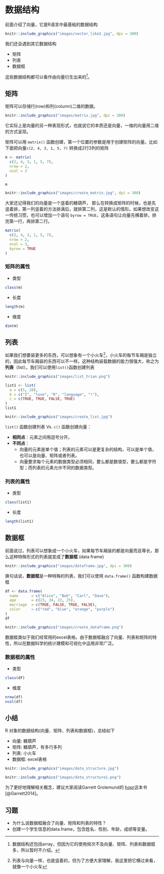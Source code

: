 # 数据结构 {#baseR-data-structure}

前面介绍了向量，它是R语言中最基础的数据结构

```r
knitr::include_graphics("images/vector_like2.jpg", dpi = 300)
```


我们还会遇到其它数据结构

- 矩阵
- 列表
- 数据框

这些数据结构都可以看作由向量衍生出来的^[数据结构还包括array，但因为它的使用频次不及向量、矩阵、列表和数据框多，所以暂时不介绍。]。



## 矩阵

矩阵可以存储行(row)和列(column)二维的数据。


```r
knitr::include_graphics("images/matrix.jpg", dpi = 300)
```

它实际上是向量的另一种表现形式，也就说它的本质还是向量，一维的向量用二维的方式呈现。


矩阵可以用 `matrix()` 函数创建，第一个位置的参数是用于创建矩阵的向量。比如下面把向量`c(2, 4, 3, 1, 5, 7)` 转换成2行3列的矩阵

```r
m <- matrix(
  c(2, 4, 3, 1, 5, 7),
  nrow = 2, 
  ncol = 3
)

m
```

```r
knitr::include_graphics("images/create_matrix.jpg", dpi = 300)
```


大家还记得我们的向量是一个竖着的糖葫芦， 那么在转换成矩阵的时候，也是先竖着排，第一列竖着的方法排满后，就排第二列，这是默认的情形。如果想改变这一传统习惯，也可以增加一个语句 `byrow = TRUE`，这条语句让向量先横着排，排完第一行，再排第二行。

```r
matrix(
  c(2, 4, 3, 1, 5, 7),
  nrow = 2, 
  ncol = 3,
  byrow = TRUE
)
```

### 矩阵的属性

- 类型

```r
class(m)
```


- 长度

```r
length(m)
```


- 维度
```r
dim(m)
```




## 列表

如果我们想要装更多的东西，可以想象有一个小火车^[列表与向量一样，也是竖着的，但为了方便大家理解，我这里把它横过来看，就像一个小火车]，小火车的每节车厢是独立的，因此每节车厢装的东西可以不一样。这种结构装载数据的能力很强大，称之为**列表**（list）。我们可以使用`list()`函数创建列表


```r
knitr::include_graphics("images/list_trian.png")
```


```r
list1 <- list(
  a = c(5, 10),
  b = c("I", "love", "R", "language", "!"),
  c = c(TRUE, TRUE, FALSE, TRUE)
)
list1
```


```r
knitr::include_graphics("images/create_list.jpg")
```


::: {.rmdnote}

`list()` 函数创建列表 Vs. `c()` 函数创建向量：

- **相同点**：元素之间用逗号分开。
- **不同点**：
  - 向量的元素是单个值；列表的元素可以是更复杂的结构，可以是单个值，也可以是向量、矩阵或者列表。
  - 向量要求每个元素的数据类型必须相同，要么都是数值型，要么都是字符型；而列表的元素允许不同的数据类型。

:::





### 列表的属性

- 类型

```r
class(list1)
```


- 长度
```r
length(list1)
```



## 数据框
前面说过，列表可以想象成一个小火车，如果每节车厢装的都是向量而且等长，那么这种特殊形式的列表就变成了**数据框** (data frame)

```r
knitr::include_graphics("images/dataframe.jpg", dpi = 300)
```



换句话说，**数据框**是一种特殊的列表，我们可以使用 `data.frame()` 函数构建数据框

```r
df <- data.frame(
  name      = c("Alice", "Bob", "Carl", "Dave"),
  age       = c(23, 34, 23, 25),
  marriage  = c(TRUE, FALSE, TRUE, FALSE),
  color     = c("red", "blue", "orange", "purple")
)
df
```



```r
knitr::include_graphics("images/create_dataframe.png")
```

数据框类似于我们经常用的excel表格。由于数据框融合了向量、列表和矩阵的特性，所以在数据科学的统计建模和可视化中运用非常广泛。

### 数据框的属性

- 类型

```r
class(df) 
```


- 维度
```r
nrow(df)
ncol(df)
```


## 小结

R 对象的数据结构(向量、矩阵、列表和数据框)，总结如下

- 向量: 糖葫芦
- 矩阵: 糖葫芦，有多行多列
- 列表: 小火车
- 数据框: excel表格
<!-- - array: 土司面包一样 -->


```r
knitr::include_graphics("images/data_structure.jpg")
```



```r
knitr::include_graphics("images/data_structure1.png")
```

为了更好地理解相关概念，建议大家阅读Garrett Grolemund的
[hopr](https://rstudio-education.github.io/hopr/)这本书 [@Garrett2014]。




## 习题

- 为什么说数据框融合了向量、矩阵和列表的特性？
- 创建一个学生信息的data.frame，包含姓名、性别、年龄，成绩等变量。
